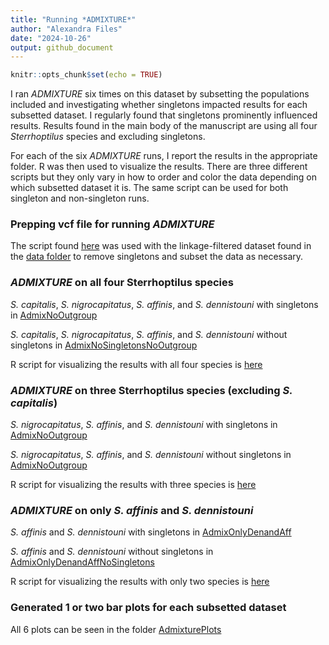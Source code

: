 ```yaml
---
title: "Running *ADMIXTURE*"
author: "Alexandra Files"
date: "2024-10-26"
output: github_document
---
```


```r
knitr::opts_chunk$set(echo = TRUE)
```

I ran *ADMIXTURE* six times on this dataset by subsetting the populations included and investigating whether singletons impacted results for each subsetted dataset. I regularly found that singletons prominently influenced results. Results found in the main body of the manuscript are using all four *Sterrhoptilus* species and excluding singletons.

For each of the six *ADMIXTURE* runs, I report the results in the appropriate folder. R was then used to visualize the results.  There are three different scripts but they only vary in how to order and color the data depending on which subsetted dataset it is. The same script can be used for both singleton and non-singleton runs.

### Prepping vcf file for running *ADMIXTURE*

The script found [here](Sterrhoptilus_PrepforAdmixture.R) was used with the linkage-filtered dataset found in the [data folder](../Data/Sterrhoptilus_vcf_thinned.gz) to remove singletons and subset the data as necessary.

### *ADMIXTURE* on all four Sterrhoptilus species

*S. capitalis*, *S. nigrocapitatus*, *S. affinis*, and *S. dennistouni* with singletons in [AdmixNoOutgroup](AdmixAllSpecies)

*S. capitalis*, *S. nigrocapitatus*, *S. affinis*, and *S. dennistouni* without singletons in [AdmixNoSingletonsNoOutgroup](AdmixAllSpeciesNoSingletons)

R script for visualizing the results with all four species is [here](Sterrhoptilus_VisualizingAdmixture_AllSpecies.R)

### *ADMIXTURE* on three Sterrhoptilus species (excluding *S. capitalis*)

*S. nigrocapitatus*, *S. affinis*, and *S. dennistouni* with singletons in [AdmixNoOutgroup](AdmixNoCapitalis)

*S. nigrocapitatus*, *S. affinis*, and *S. dennistouni* without singletons in [AdmixNoOutgroup](AdmixNoCapitalisNoSingletons)

R script for visualizing the results with three species is [here](Sterrhoptilus_VisualizingAdmixture_NoCapitalis)

### *ADMIXTURE* on only *S. affinis* and *S. dennistouni*

*S. affinis* and *S. dennistouni* with singletons in [AdmixOnlyDenandAff](AdmixOnlyDenandAff)

*S. affinis* and *S. dennistouni* without singletons in [AdmixOnlyDenandAffNoSingletons](AdmixOnlyDenandAffNoSingletons)

R script for visualizing the results with only two species is [here](Sterrhoptilus_VisualizingAdmixture_OnlyDenandAff.R)

### Generated 1 or two bar plots for each subsetted dataset

All 6 plots can be seen in the folder [AdmixturePlots](AdmixturePlots)
